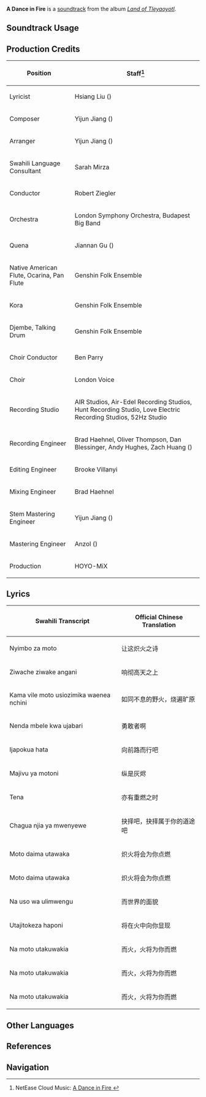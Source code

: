 {{Soundtrack Infobox
|image          = Land of Tleyaoyotl.png
|album          = Land of Tleyaoyotl
|disc           = 3
|number         = 75
|featured       = 
|featured2      = 
|featured3      = 
|featured_disc  = 
|featured_disc2 = 
|featured_disc3 = 
|youtube_id     = Y69mDJxFsRA
|spotify_id     = 264gHhr99efdU1no0cUqUo
|previous       = Venture of Tonalamatl
|next           = Grim Is the Night
}}

'''A Dance in Fire''' is a [[soundtrack]] from the album ''[[Land of Tleyaoyotl]]''.

==Soundtrack Usage==
{{Soundtrack Usage
|location          = Natlan\combat
|quest             = 
|domain            = Tlazolli's Forge//combat
|eventgameplay     = Realm of Tempered Valor;;Tournament of Glory in Bloom/Bloomflower Trials;;Unlimited Fighting Championship
|special_displayed = Genius Invokation TCG//[[Natlan (Card Box)|Natlan Card Box]]
|special           = Current;;Natlan (Card Box)
|teapot            = 
|mediaoriginal     =
}}
<!--
==Other Arrangements==
{{Files by Category Gallery|Media Using an Unreleased Arrangement of {{subst:#titleparts:{{subst:PAGENAME}}}} Soundtrack}}
-->

==Production Credits==
{| class="wikitable"
! Position
! Staff<ref>NetEase Cloud Music: [https://music.163.com/#/song?id=2635291873 A Dance in Fire {{zh|炽火之舞}}]</ref>
|-
! Lyricist
| Hsiang Liu ({{zh|项柳}})
|-
! Composer
| Yijun Jiang ({{zh|姜以君}})
|-
! Arranger
| Yijun Jiang ({{zh|姜以君}})
|-
! Swahili Language Consultant
| Sarah Mirza
|-
! Conductor
| Robert Ziegler
|-
! Orchestra
| London Symphony Orchestra, Budapest Big Band
|-
! Quena
| Jiannan Gu ({{zh|顾剑楠}})
|-
! Native American Flute, Ocarina, Pan Flute
| Genshin Folk Ensemble
|-
! Kora
| Genshin Folk Ensemble
|-
! Djembe, Talking Drum
| Genshin Folk Ensemble
|-
! Choir Conductor
| Ben Parry
|-
! Choir
| London Voice
|-
! Recording Studio
| AIR Studios, Air-Edel Recording Studios, Hunt Recording Studio, Love Electric Recording Studios, 52Hz Studio
|-
! Recording Engineer
| Brad Haehnel, Oliver Thompson, Dan Blessinger, Andy Hughes, Zach Huang ({{zh|黄巍}})
|-
! Editing Engineer
| Brooke Villanyi
|-
! Mixing Engineer
| Brad Haehnel
|-
! Stem Mastering Engineer
| Yijun Jiang ({{zh|姜以君}})
|-
! Mastering Engineer
| Anzol ({{zh|鸦雀有声}})
|-
! Production
| HOYO-MiX
|}

==Lyrics==
{| class="wikitable"
! Swahili Transcript !! Official Chinese Translation
|-
|Nyimbo za moto
|让这炽火之诗
|-
|Ziwache ziwake angani
|响彻高天之上
|-
|Kama vile moto usiozimika waenea nchini
|如同不息的野火，烧遍旷原
|-
|Nenda mbele kwa ujabari
|勇敢者啊
|-
|Ijapokua hata
|向前路而行吧
|-
|Majivu ya motoni
|纵是灰烬
|-
|Tena
|亦有重燃之时
|-
|Chagua njia ya mwenyewe
|抉择吧，抉择属于你的道途吧
|-
|Moto daima utawaka
|炽火将会为你点燃
|-
|Moto daima utawaka
|炽火将会为你点燃
|-
|Na uso wa ulimwengu
|而世界的面貌
|-
|Utajitokeza haponi
|将在火中向你显现
|-
|Na moto utakuwakia
|而火，火将为你而燃
|-
|Na moto utakuwakia
|而火，火将为你而燃
|-
|Na moto utakuwakia
|而火，火将为你而燃
|}

<!--
==Gallery==
<gallery>
</gallery>

==Trivia==
-->

==Other Languages==
{{Other Languages
|en       = A Dance in Fire
|zhs      = 炽火之舞
|zhs_rm   = Chìhuǒzhīwǔ
|zht      = 熾火之舞
|zht_rm   = Chìhuǒzhīwǔ
|zh_tl    = 
|ja       = 
|ja_rm    = 
|ja_tl    = 
}}

==References==
{{Reflist}}

==Navigation==
{{Soundtrack Navbox|Land of Tleyaoyotl}}